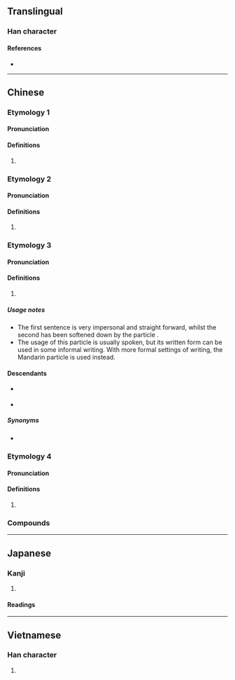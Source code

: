 {{character info/new}}
==Translingual==

===Han character===
{{Han char|rn=30|rad=口|as=08|sn=11|four=60018|canj=RQYT|ids=⿰口拉}}

====References====
* {{Han ref|kx=0196.261|dkj=03882|dj=0418.170|hdz=10636.050|uh=5566|ud=21862|bh=B0D5|bd=45269}}

----

==Chinese==

===Etymology 1===
{{zh-forms}}

====Pronunciation====
{{zh-pron
|m=la
|cat=part
}}

====Definitions====
{{zh-hanzi}}

# {{lb|zh|Mandarin|colloquial}} {{contraction of|[[了]][[啊]]|tr=le a|lang=zh}}

===Etymology 2===
{{zh-forms}}

====Pronunciation====
{{zh-pron
|m=lā
|cat=
}}

====Definitions====
{{zh-hanzi}}

# {{rfdef|zh}}

===Etymology 3===
{{zh-forms|alt=喇,罅}}

====Pronunciation====
{{zh-pron
|c=laa1
|cat=part
}}

====Definitions====
{{zh-hanzi}}

# {{label|zh|Cantonese}} {{non-gloss definition|Placed at the end of a sentence in imperatives making it sound more like a request than an order.}}
#: {{zh-x|離開！|Leave!|C}}
#: {{zh-x|離開 啦！|Leave '''(please)'''!|C}}

=====Usage notes=====
* The first sentence is very impersonal and straight forward, whilst the second has been softened down by the particle {{lang|zh|啦}}.
* The usage of this particle is usually spoken, but its written form can be used in some informal writing. With more formal settings of writing, the Mandarin particle {{zh-l|吧|baa6}} is used instead.

====Descendants====
* {{desc|bor=1|en|lah}} {{i|or via Malay {{l|ms|lah}}}}
* {{desctree|bor=1|ms|lah}}

=====Synonyms=====
* {{q|Mandarin}} {{zh-l|吧}}

===Etymology 4===
{{zh-forms}}

====Pronunciation====
{{zh-pron
|mn=ml:--la/tw:--lah
|cat=
}}

====Definitions====
{{zh-hanzi}}

# {{rfdef|zh}}

===Compounds===
{{zh-der|嘰哩呱啦|啪啦|嘩啦|哩哩啦啦|啦啦隊|嘩啦啦|嘎啦|劈里啪啦|㕷啦|唏哩花啦|吹啦|稀里嘩啦}}

{{zh-cat|Beginning}}

----

==Japanese==

===Kanji===
{{ja-kanji|grade=|rs=口08}}

# {{defn|lang=ja|sort=口08}}

====Readings====
{{ja-readings
|on=ろう<らふ
|kun=
}}

----

==Vietnamese==

===Han character===
{{vi-hantu|[[lạp]], [[láp]]|rs=口08}}

# {{defn|lang=vi|sort=口08}}